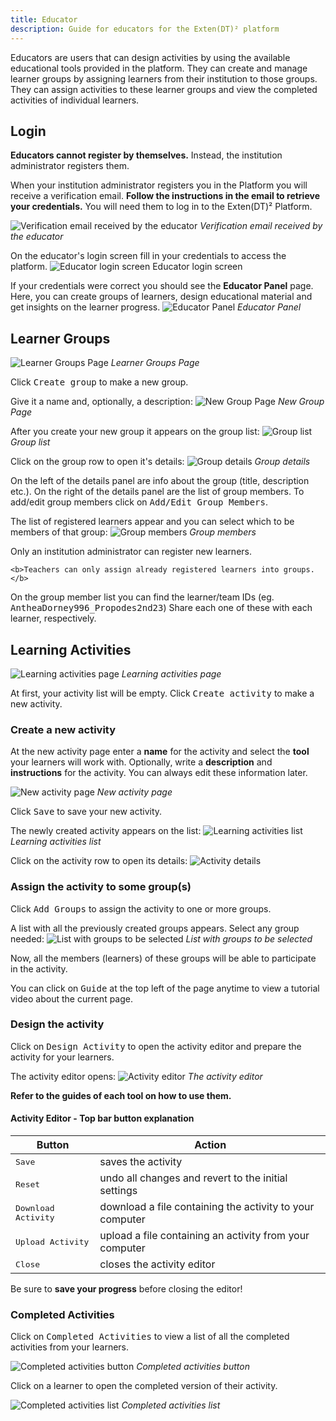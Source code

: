 ```yaml
---
title: Educator
description: Guide for educators for the Exten(DT)² platform
---
```



Educators are users that can design activities by using the available educational tools
provided in the platform. They can create and manage learner groups by assigning learners
from their institution to those groups. They can assign activities to these learner groups
and view the completed activities of individual learners.

## Login

<strong>Educators cannot register by themselves.</strong> Instead, the
institution administrator registers them.

<Aside type="caution">
	When your institution administrator registers you in the Platform you will
	receive a verification email.
	<b>Follow the instructions in the email to retrieve your credentials.</b>
	You will need them to log in to the Exten(DT)² Platform.
</Aside>

![Verification email received by the educator](@images/extendt2/ext_edu_email.png)
_Verification email received by the educator_

On the educator's login screen fill in your credentials to access the platform.
<BrowserWindow url="extendt2.com">
	<Image
		src={ext_edu_login}
		alt="Educator login screen"
		width={ext_edu_login.width}
		height="auto"
	/>
	<span slot="caption">Educator login screen</span>
</BrowserWindow>

If your credentials were correct you should see the **Educator Panel** page.
Here, you can create groups of learners, design educational material and
get insights on the learner progress.
![Educator Panel](@images/extendt2/ext_edu_panel.png)
_Educator Panel_

## Learner Groups

![Learner Groups Page](@images/extendt2/ext_edu_groups.png)
_Learner Groups Page_

Click <kbd class="kbd bg-[#362f78] text-white">Create group</kbd> to make a new group.

Give it a name and, optionally, a description:
![New Group Page](@images/extendt2/ext_edu_newgroup.png)
_New Group Page_

After you create your new group it appears on the group list:
![Group list](@images/extendt2/ext_edu_grouplist.png)
_Group list_

Click on the group row to open it's details:
![Group details](@images/extendt2/ext_edu_groupdetails.png)
_Group details_

On the left of the details panel are info about the group (title, description etc.).
On the right of the details panel are the list of group members. To add/edit group members
click on <kbd class="kbd bg-[#ffd75e] text-black">Add/Edit Group Members</kbd>.

The list of registered learners appear and you can select which to be members of that group:
![Group members](@images/extendt2/ext_edu_members.png)
_Group members_

<Aside>
    Only an institution administrator can register new learners.

    <b>Teachers can only assign already registered learners into groups.</b>

</Aside>

On the group member list you can find the learner/team IDs
(eg. <kbd class="kbd kbd-xs text-[#e83e8c]">AntheaDorney996_Propodes2nd23</kbd>)
Share each one of these with each learner, respectively.

## Learning Activities

![Learning activities page](@images/extendt2/ext_edu_activities.png)
_Learning activities page_

At first, your activity list will be empty.
Click <kbd class="kbd bg-[#362f78] text-white">Create activity</kbd> to make a new activity.

### Create a new activity

At the new activity page enter a <b>name</b> for the activity and select the <b>tool</b> your learners will
work with. Optionally, write a <b>description</b> and <b>instructions</b> for the activity.
You can always edit these information later.

![New activity page](@images/extendt2/ext_edu_newactivity.png)
_New activity page_

Click <kbd class="kbd bg-[#362f78] text-white">Save</kbd> to save your new activity.

The newly created activity appears on the list:
![Learning activities list](@images/extendt2/ext_edu_activitylist.png)
_Learning activities list_

Click on the activity row to open its details:
![Activity details](@images/extendt2/ext_edu_activitydetails.png)

### Assign the activity to some group(s)

Click <kbd class="kbd bg-[#ffd75e] text-black" >Add Groups</kbd> to assign the activity to one or more groups.

A list with all the previously created groups appears. Select any group needed:
![List with groups to be selected](@images/extendt2/ext_edu_groupselect.png)
_List with groups to be selected_

Now, all the members (learners) of these groups will be able to participate in the activity.

<Aside>
	You can click on <kbd class="kbd bg-[#6c757d] text-white">Guide</kbd> at the
	top left of the page anytime to view a tutorial video about the current
	page.
</Aside>

### Design the activity

Click on <kbd class="kbd bg-[#362f78] text-white">Design Activity</kbd>
to open the activity editor and prepare the activity for your learners.

The activity editor opens:
![Activity editor](@images/extendt2/ext_edu_activityeditor.png)
_The activity editor_

**Refer to the guides of each tool on how to use them.**

#### Activity Editor - Top bar button explanation

| Button                                                         | Action                                                   |
| -------------------------------------------------------------- | -------------------------------------------------------- |
| <kbd class="kbd bg-[#362f78] text-white">Save</kbd>            | saves the activity                                       |
| <kbd class="kbd bg-[#6c757d] text-white">Reset</kbd>           | undo all changes and revert to the initial settings      |
| <kbd class="kbd bg-warning text-black">Download Activity</kbd> | download a file containing the activity to your computer |
| <kbd class="kbd bg-[#28a745] text-white">Upload Activity</kbd> | upload a file containing an activity from your computer  |
| <kbd class="kbd bg-[#362f78] text-white">Close</kbd>           | closes the activity editor                               |

<Aside type='caution'>
    Be sure to <b>save your progress</b> before closing the editor!

</Aside>

### Completed Activities

Click on <kbd class="kbd bg-[#362f78] text-yellow-200">Completed Activities</kbd> to view a list of all the completed activities from your learners.

![Completed activities button](@images/extendt2/ext_edu_completed.png)
_Completed activities button_

Click on a learner to open the completed version of their activity.

![Completed activities list](@images/extendt2/ext_edu_completedlist.png)
_Completed activities list_
